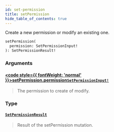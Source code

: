 ```yaml
---
id: set-permission
title: setPermission
hide_table_of_contents: true
---
```








Create a new permission or modify an existing one.

```graphql
setPermission(
  permission: SetPermissionInput!
): SetPermissionResult!
```


### Arguments

#### [<code style={{ fontWeight: 'normal' }}>setPermission.<b>permission</b></code>](#)<Bullet />[`SetPermissionInput!`](/docs/directory-api-reference/schema/permissions/inputs/set-permission-input) <Badge class="secondary" text="non-null"/> <Badge class="secondary" text="input"/> <Badge class="secondary" text="permissions"/>
> The permission to create of modify.
> 

### Type

#### [`SetPermissionResult`](/docs/directory-api-reference/schema/permissions/objects/set-permission-result) <Badge class="secondary" text="object"/> <Badge class="secondary" text="permissions"/>
> Result of the setPermission mutation.
> 





